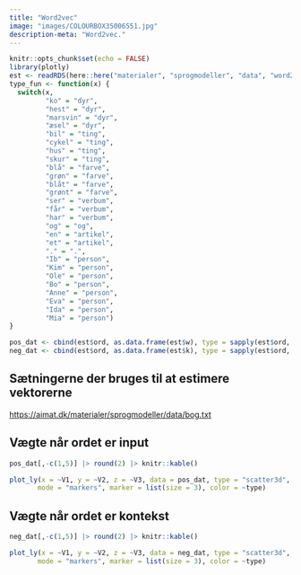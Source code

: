 ```yaml
---
title: "Word2vec"
image: "images/COLOURBOX35006551.jpg"
description-meta: "Word2vec."
---
```


```r
knitr::opts_chunk$set(echo = FALSE)
library(plotly)
est <- readRDS(here::here("materialer", "sprogmodeller", "data", "word2vec_estimates.rds"))
type_fun <- function(x) {
  switch(x,
         "ko" = "dyr",
         "hest" = "dyr",
         "marsvin" = "dyr",
         "æsel" = "dyr",
         "bil" = "ting",
         "cykel" = "ting",
         "hus" = "ting",
         "skur" = "ting",
         "blå" = "farve",
         "grøn" = "farve",
         "blåt" = "farve",
         "grønt" = "farve",
         "ser" = "verbum",
         "får" = "verbum",
         "har" = "verbum",
         "og" = "og",
         "en" = "artikel",
         "et" = "artikel",
         "." = ".",
         "Ib" = "person",
         "Kim" = "person",
         "Ole" = "person",
         "Bo" = "person",
         "Anne" = "person",
         "Eva" = "person",
         "Ida" = "person",
         "Mia" = "person")
}

pos_dat <- cbind(est$ord, as.data.frame(est$w), type = sapply(est$ord, type_fun))
neg_dat <- cbind(est$ord, as.data.frame(est$k), type = sapply(est$ord, type_fun))

```

## Sætningerne der bruges til at estimere vektorerne

<https://aimat.dk/materialer/sprogmodeller/data/bog.txt>

## Vægte når ordet er input

```r
pos_dat[,-c(1,5)] |> round(2) |> knitr::kable()
```

```r
plot_ly(x = ~V1, y = ~V2, z = ~V3, data = pos_dat, type = "scatter3d", 
       mode = "markers", marker = list(size = 3), color = ~type)
```

## Vægte når ordet er kontekst

```r
neg_dat[,-c(1,5)] |> round(2) |> knitr::kable()
```

```r
plot_ly(x = ~V1, y = ~V2, z = ~V3, data = neg_dat, type = "scatter3d",
       mode = "markers", marker = list(size = 3), color = ~type)
```
